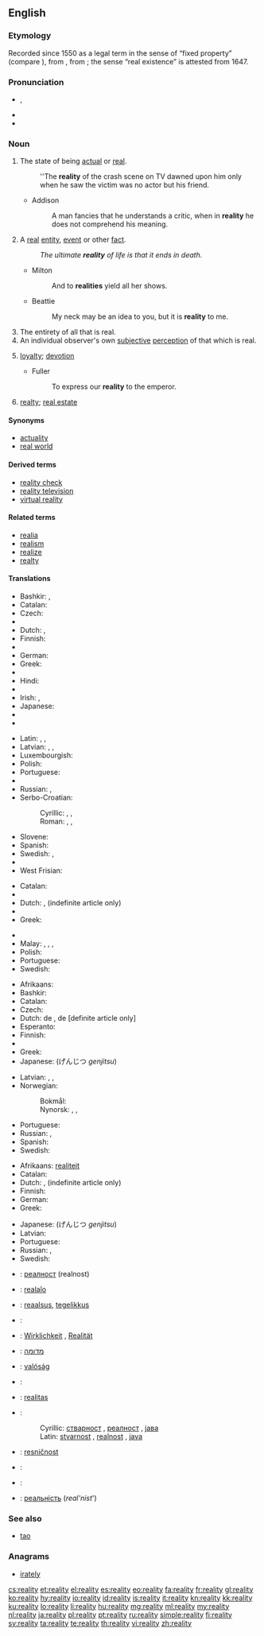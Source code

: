 ==English==

===Etymology===
Recorded since 1550 as a legal term in the sense of “fixed property” (compare {{term|real estate|lang=en}}), from {{etyl|Medieval Latin}} {{term|realitas|lang=la}}, from {{etyl|Late Latin}} {{term|realis||real|lang=la}}; the sense “real existence” is attested from 1647.

===Pronunciation===
* {{IPA|/riˈæləti/}}, {{X-SAMPA|/ri"{l@ti/}}
* {{audio|en-us-reality.ogg|Audio (US)}}
* {{rhymes|ælɪti}}

===Noun===
{{en-noun|-|realities}}

# The state of being [[actual]] or [[real]].
#: ''The '''reality''' of the crash scene on TV dawned upon him only when he saw the victim was no actor but his friend.
#* Addison
#*: A man fancies that he understands a critic, when in '''reality''' he does not comprehend his meaning.
# A [[real]] [[entity]], [[event]] or other [[fact]].
#: ''The ultimate '''reality''' of life is that it ends in death.''
#* Milton
#*: And to '''realities''' yield all her shows.
#* Beattie
#*: My neck may be an idea to you, but it is '''reality''' to me.
# The entirety of all that is real.
# An individual observer's own [[subjective]] [[perception]] of that which is real.
# {{obsolete}} [[loyalty]]; [[devotion]]
#* Fuller
#*: To express our '''reality''' to the emperor.
# {{legal|obsolete}} [[realty]]; [[real estate]]

====Synonyms====
* [[actuality]]
* [[real world]]

====Derived terms====
* [[reality check]]
* [[reality television]]
* [[virtual reality]]

====Related terms====
* [[realia]]
* [[realism]]
* [[realize]]
* [[realty]]

====Translations====
{{trans-top|state of being actual or real}}
* Bashkir: {{tø|ba|ғәмәл|tr=ğämäl}}, {{tø|ba|ысынбарлыҡ|tr=ïsïnbarlïq}}
* Catalan: {{t-|ca|realitat|f}}
* Czech: {{t+|cs|skutečnost|f}}
* {{trreq|da}}
* Dutch: {{t+|nl|werkelijkheid|f}}, {{t+|nl|realiteit|f}}
* Finnish: {{t-|fi|olemassaolo}}
* {{trreq|fr}}
* German: {{t+|de|Wirklichkeit|f}}
* Greek: {{t+|el|πραγματικότητα|f|tr=pragmatikótita}}
* {{trreq|he}}
* Hindi: {{t-|hi|सच्चाई|tr=saccā'ī|sc=Deva}}
* {{trreq|hu}}
* Irish: {{t-|ga|nithiúlacht|f}}, {{t-|ga|réadúlacht|f}}
* Japanese: {{t+|ja|実在|tr=じつざい, jitsuzai}}
* {{trreq|km}}
* {{trreq|ko}}
{{trans-mid}}
* Latin: {{t-|la|natura}}, {{t-|la|eventus}}, {{t+|la|veritas}}
* Latvian: {{t|lv|reālums|m}}, {{t|lv|reālība|f}}, {{t|lv|realitāte|f}}
* Luxembourgish: {{t-|lb|Realitéit|f}}
* Polish: {{t+|pl|rzeczywistość|f}}
* Portuguese: {{t+|pt|realidade|f}}
* {{trreq|ro}}
* Russian: {{t+|ru|реальность|f|tr=reál’nošt’}}, {{t+|ru|вещественность|f|tr=v'eš'éstv'ennost’}}
* Serbo-Croatian:
*: Cyrillic: {{t-|sh|стварност|f|sc=Cyrl}}, {{t-|sh|реалност|f|sc=Cyrl}}, {{t-|sh|јава|f|sc=Cyrl}}
*: Roman: {{t-|sh|stvarnost|f}}, {{t-|sh|realnost|f}}, {{t-|sh|java|f}}
* Slovene: {{t-|sl|resničnost|f}}
* Spanish: {{t+|es|realidad|f}}
* Swedish: {{t+|sv|verklighet|c}}, {{t+|sv|realism|c}}
* {{trreq|vo}}
* West Frisian: {{t-|fy|wierheid|c}}
{{trans-bottom}}

{{trans-top|a real entity, event etc.}}
* Catalan: {{t-|ca|realitat|f}}
* {{trreq|da}}
* Dutch: {{t-|nl|feitelijkheid|f}}, {{t+|nl|realiteit|f}} (indefinite article only)
* {{trreq|fr}}
* Greek: {{t+|el|πραγματικότητα|f|tr=pragmatikótita}}
{{trans-mid}}
* {{trreq|km}}
* Malay: {{t-|ms|kenyataan}}, {{t-|ms|hakikat}}, {{t-|ms|realitet}}, {{t-|ms|realiti}}
* Polish: {{t+|pl|rzeczywistość|f}}
* Portuguese: {{t|pt|realidade|f}}
* Swedish: {{t+|sv|realitet|c}}
{{trans-bottom}}

{{trans-top|entirety of all that is real}}
* Afrikaans: {{t-|af|realiteit}}
* Bashkir: {{tø|ba|ысынбарлыҡ|tr=ïsïnbarlïq}}
* Catalan: {{t-|ca|realitat|f}}
* Czech: {{t+|cs|skutečnost|f}}
* Dutch: de {{t+|nl|werkelijkheid|f}}, de {{t+|nl|realiteit|f}} [definite article only]
* Esperanto: {{t-|eo|realaĵo}}
* Finnish: {{t+|fi|todellisuus}}
* {{trreq|ka}}
* Greek: {{t+|el|πραγματικότητα|f|tr=pragmatikótita}}
* Japanese: {{t+|ja|現実}} (げんじつ ''genjitsu'')
{{trans-mid}}
* Latvian: {{t|lv|īstenība|f}}, {{t|lv|realitāte|f}}, {{t|lv|reālība}}
* Norwegian:
*: Bokmål: {{t+|no|virkelighet|m|f}}
*: Nynorsk: {{t+|nn|røynd|f}}, {{t-|nn|røyndom|m}}, {{t+|nn|verkelegheit|f}}
* Portuguese: {{t+|pt|realidade|f}}
* Russian: {{t+|ru|реальность|f|tr=reál’nošt’}}, {{t+|ru|действительность|f|tr=''d'ejstvít'el'nost'''}}
* Spanish: {{t+|es|realidad|f}}
* Swedish: {{t+|sv|verklighet|c}}
{{trans-bottom}}

{{trans-top|an individual observer's subjective perception}}
* Afrikaans: [[realiteit]]
* Catalan: {{t-|ca|realitat|f}}
* Dutch: {{t+|nl|werkelijkheid|f}}, {{t+|nl|realiteit|f}} (indefinite article only)
* Finnish: {{t+|fi|todellisuus}}
* German: {{t+|de|Realität|f}}
* Greek: {{t+|el|πραγματικότητα|f|tr=pragmatikótita}}
{{trans-mid}}
* Japanese: {{t+|ja|現実}} (げんじつ ''genjitsu'')
* Latvian: {{t|lv|realitāte|f}}
* Portuguese: {{t+|pt|realidade|f}}
* Russian: {{t+|ru|реальность|f|tr=reál’nošt’}}, {{t+|ru|действительность|f|tr=''d'ejstvít'el'nost'''}}
* Swedish: {{t+|sv|verklighet|c}}
{{trans-bottom}}

{{checktrans-top}}
* {{ttbc|bg}}: [[реалност]] (realnost)
* {{ttbc|eo}}: [[realaĵo]]
* {{ttbc|et}}: [[reaalsus]], [[tegelikkus]]
* {{ttbc|fr}}: {{t+|fr|réalité}}
* {{ttbc|de}}: [[Wirklichkeit]] {{f}}, [[Realität]] {{f}}
* {{ttbc|he}}: [[מדומה]]
* {{ttbc|hu}}: [[valóság]]
{{trans-mid}}
* {{ttbc|it}}: {{t+|it|realtà}}
* {{ttbc|la}}: [[realitas]] {{f}}
* {{ttbc|sh}}:
*: Cyrillic: [[стварност]] {{f}}, [[реалност]] {{f}}, [[јава]] {{f}}
*: Latin: [[stvarnost]] {{f}}, [[realnost]] {{f}}, [[java]] {{f}}
* {{ttbc|sl}}: [[resničnost]] {{f}}
* {{ttbc|es}}: {{t+|es|realidad}}
* {{ttbc|sv}}: {{t+|sv|verklighet|c}}
* {{ttbc|uk}}: [[реальність]] (''real'nist''')
{{trans-bottom}}

===See also===
* [[tao]]

===Anagrams===
* [[irately]]

[[cs:reality]]
[[et:reality]]
[[el:reality]]
[[es:reality]]
[[eo:reality]]
[[fa:reality]]
[[fr:reality]]
[[gl:reality]]
[[ko:reality]]
[[hy:reality]]
[[io:reality]]
[[id:reality]]
[[is:reality]]
[[it:reality]]
[[kn:reality]]
[[kk:reality]]
[[ku:reality]]
[[lo:reality]]
[[li:reality]]
[[hu:reality]]
[[mg:reality]]
[[ml:reality]]
[[my:reality]]
[[nl:reality]]
[[ja:reality]]
[[pl:reality]]
[[pt:reality]]
[[ru:reality]]
[[simple:reality]]
[[fi:reality]]
[[sv:reality]]
[[ta:reality]]
[[te:reality]]
[[th:reality]]
[[vi:reality]]
[[zh:reality]]